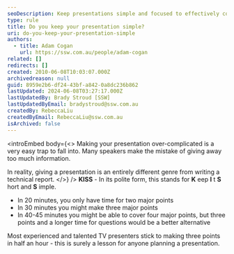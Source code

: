 ```yaml
---
seoDescription: Keep presentations simple and focused to effectively convey key points.
type: rule
title: Do you keep your presentation simple?
uri: do-you-keep-your-presentation-simple
authors:
  - title: Adam Cogan
    url: https://ssw.com.au/people/adam-cogan
related: []
redirects: []
created: 2010-06-08T10:03:07.000Z
archivedreason: null
guid: 8959e2b6-df24-43bf-a842-0a8dc236b862
lastUpdated: 2024-06-08T03:27:17.000Z
lastUpdatedBy: Brady Stroud [SSW]
lastUpdatedByEmail: bradystroud@ssw.com.au
createdBy: RebeccaLiu
createdByEmail: RebeccaLiu@ssw.com.au
isArchived: false
---
```


<introEmbed
  body={<>
Making your presentation over-complicated is a very easy trap to fall into. Many speakers make the mistake of giving away too much information.

In reality, giving a presentation is an entirely different genre from writing a technical report.
  </>}
/>
**KISS** - In its polite form, this stands for **K** eep **I** t **S** hort and **S** imple.

- In 20 minutes, you only have time for two major points
- In 30 minutes you might make three major points
- In 40-45 minutes you might be able to cover four major points, but three points and a longer time for questions would be a better alternative

Most experienced and talented TV presenters stick to making three points in half an hour - this is surely a lesson for anyone planning a presentation.
